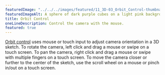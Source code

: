 ---
featuredImage: "../../../images/featured/11_3D-03_Orbit_Control-thumbnail.png"
featuredImageAlt: A sphere of dark purple cubes on a light pink background.
title: Orbit Control
oneLineDescription: Control the camera with the mouse.
featured: true
---

<a href="/reference/p5/orbitControl" target="_blank">Orbit control</a>
uses mouse or touch input to adjust camera orientation in a 3D
sketch. To rotate the camera, left click and drag a mouse or swipe
on a touch screen. To pan the camera, right click and drag a mouse
or swipe with multiple fingers on a touch screen. To move the camera
closer or further to the center of the sketch, use the scroll wheel
on a mouse or pinch in/out on a touch screen.